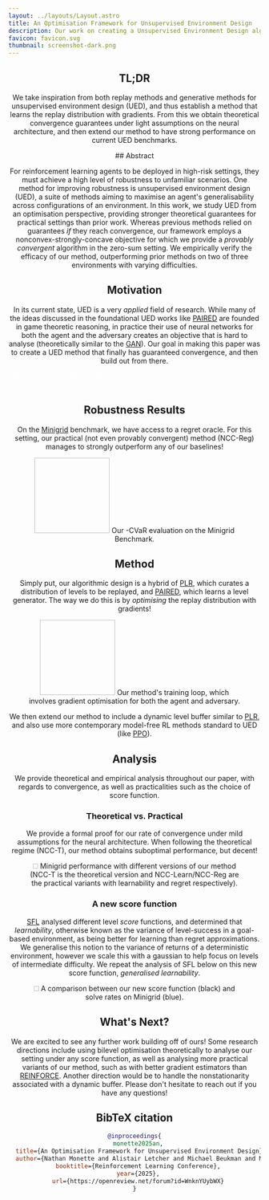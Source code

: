 ```yaml
---
layout: ../layouts/Layout.astro
title: An Optimisation Framework for Unsupervised Environment Design
description: Our work on creating a Unsupervised Environment Design algorithm that starts with theoretical convergence properties and builds outwards from there.
favicon: favicon.svg
thumbnail: screenshot-dark.png
---
```






<Header
  title={frontmatter.title}
  authors={[
    {
      name: "Nathan Monette",
      url: "https://nmonette.github.io",
      institution: "UC Irvine",
      notes: ["*", "†"],
    },
    {
      name: "Alistair Letcher",
      url:"https://aletcher.github.io/",
      institution: "University of Oxford",
    },
    {
      name: "Michael Beukman",
      url:"https://michaelbeukman.com/",
      institution: "University of Oxford",
    },
    {
      name: "Matthew T. Jackson",
      url:"https://matthewtjackson.com/",
      institution: "University of Oxford",
    },
    {
      name: "Alexander Rutherford",
      url:"https://amacrutherford.github.io/",
      institution: "University of Oxford",
    },
    {
      name: "Alexander D. Goldie",
      url:"https://scholar.google.com/citations?user=wogOjBsAAAAJ&hl=en",
      institution: "University of Oxford",
    },
    {
      name: "Jakob N. Foerster",
      url: "https://www.jakobfoerster.com/",
      institution: "University of Oxford",
    },
  ]}
  conference="Reinforcement Learning Conference 2025"
  notes={[
    {
      symbol: "*",
      text: "Work undertaken while visiting the University of Oxford",
    },
    {
      symbol: "†",
      text: "Correspondence to nmonette at uci dot edu",
    },
  ]}
  links={[
    {
      name: "Paper",
      url: "https://openreview.net/pdf?id=WnknYUybWX",
      icon: "ri:file-pdf-2-line",
    },
    {
      name: "Code",
      url: "https://github.com/nmonette/NCC-UED",
      icon: "ri:github-line",
    },
  ]}
  />

## TL;DR
We take inspiration from both replay methods and generative methods for unsupervised environment design (UED), and 
thus establish a method that learns the replay distribution with gradients. From this we obtain theoretical 
convergence guarantees under light assumptions on the neural architecture, and then extend our method to have 
strong performance on current UED benchmarks.

<HighlightedSection>
## Abstract

For reinforcement learning agents to be deployed in high-risk settings, they must achieve a high level of robustness to unfamiliar scenarios. One method for improving robustness is unsupervised environment design (UED), a suite of methods aiming to maximise an agent's generalisability across configurations of an environment. In this work, we study UED from an optimisation perspective, providing stronger theoretical guarantees for practical settings than prior work. Whereas previous methods relied on guarantees *if* they reach convergence, our framework employs a nonconvex-strongly-concave objective for which we provide a *provably convergent* algorithm in the zero-sum setting. We empirically verify the efficacy of our method, outperforming prior methods on two of three environments with varying difficulties.
</HighlightedSection>

## Motivation
In its current state, UED is a very _applied_ field of research. While many of the ideas discussed in the foundational UED works like 
<a href="https://arxiv.org/abs/2012.02096">PAIRED</a> are founded in game theoretic reasoning, in practice their use of neural networks
for both the agent and the adversary creates an objective that is hard to analyse (theoretically similar to the 
<a href="https://arxiv.org/abs/1406.2661">GAN</a>). Our goal in making this paper was to create a UED method that finally has guaranteed 
convergence, and then build out from there.

<BlueHighlightedSection>
<center style="color:white">_Why do we care about a theoretically convergent algorithm if the practical version doesn't converge?_</center>
</BlueHighlightedSection>


## Robustness Results
On the <a href="https://arxiv.org/abs/2306.13831">Minigrid</a> benchmark, we have access to a regret oracle. For this setting, our practical 
(not even provably convergent) method (NCC-Reg) manages to strongly outperform any of our baselines!

<Figure>
  <Image slot="figure" source={cvar2} altText="Our alpha-CvAR results" width="150px" height="150px"/>
  <span slot="caption">Our <LaTeX inline formula="\alpha"/>-CVaR evaluation on the Minigrid Benchmark.</span>
</Figure>

## Method
Simply put, our algorithmic design is a hybrid of <a href="https://arxiv.org/abs/2010.03934">PLR</a>, which curates a distribution of levels to be replayed,
and <a href="https://arxiv.org/abs/2012.02096">PAIRED</a>, which learns a level generator. The way we do this is by _optimising_ the replay distribution with 
gradients!

<Figure>
  <Image slot="figure" source={ncc} altText="A diagram of our method's training loop." width="150px" height="150px"/>
  <span slot="caption">Our method's training loop, which involves gradient optimisation for both the agent and adversary.</span>
</Figure>

We then extend our method to include a dynamic level buffer similar to <a href="https://arxiv.org/abs/2010.03934">PLR</a>, and also use more contemporary
model-free RL methods standard to UED (like <a href="https://arxiv.org/abs/1707.06347">PPO</a>).

## Analysis
We provide theoretical and empirical analysis throughout our paper, with regards to convergence, as well as practicalities such as 
the choice of score function.

### Theoretical vs. Practical
We provide a formal proof for our rate of convergence under mild assumptions for the neural architecture. 
When following the theoretical regime (NCC-T), our method  obtains suboptimal performance, but decent!
<Figure>
  <Image slot="figure" source={comparison} altText="A comparison of performance of different types of our algorithm." width="10px" height="10px"/>
  <span slot="caption">Minigrid performance with different versions of our method (NCC-T is the theoretical version and NCC-Learn/NCC-Reg are the practical variants with learnability and regret respectively).</span>
</Figure>

### A new score function
<a href="https://arxiv.org/abs/2408.15099">SFL</a> analysed different level _score_ functions, and determined that _learnability_, otherwise known 
as the variance of level-success in a goal-based environment, as being better for learning than regret approximations. We generalise this notion to the variance of returns of 
a deterministic environment, however we scale this with a gaussian to help focus on levels of intermediate difficulty. We repeat the analysis of SFL 
below on this new score function, _generalised learnability_.

<Figure>
  <Image slot="figure" source={hist} altText="A histogram that compares our score function and solve rate" width="10px" height="10px"/>
  <span slot="caption">A comparison between our new score function (black) and solve rates on Minigrid (blue).</span>
</Figure>

## What's Next?
We are excited to see any further work building off of ours! Some research directions include using bilevel optimisation theoretically 
to analyse our setting under any score function, as well as analysing more practical variants of our method, such as with better gradient 
estimators than <a href="https://link.springer.com/article/10.1007/BF00992696">REINFORCE</a>. Another direction would be to handle the 
nonstationarity associated with a dynamic buffer. Please don't hesitate to reach out if you have any questions!


## BibTeX citation

```bibtex
@inproceedings{
  monette2025an,
  title={An Optimisation Framework for Unsupervised Environment Design},
  author={Nathan Monette and Alistair Letcher and Michael Beukman and Matthew Thomas Jackson and Alexander Rutherford and Alexander David Goldie and Jakob Nicolaus Foerster},
  booktitle={Reinforcement Learning Conference},
  year={2025},
  url={https://openreview.net/forum?id=WnknYUybWX}
}
```